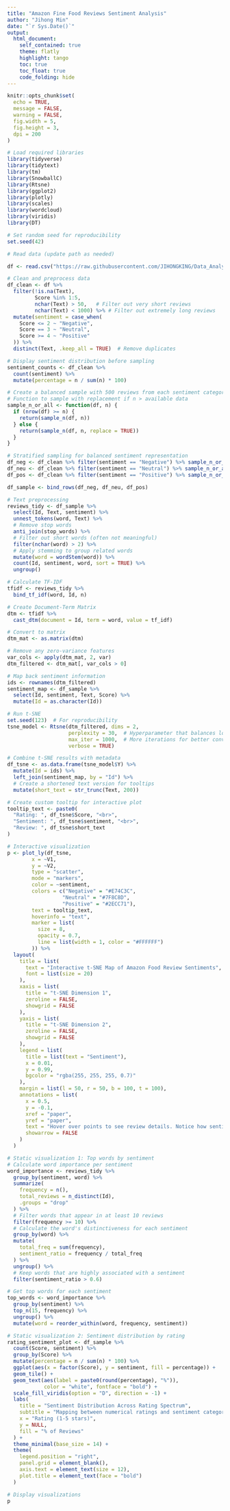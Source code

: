 ```yaml
---
title: "Amazon Fine Food Reviews Sentiment Analysis"
author: "Jihong Min"
date: "`r Sys.Date()`"
output: 
  html_document:
    self_contained: true
    theme: flatly
    highlight: tango
    toc: true
    toc_float: true
    code_folding: hide
---
```


```r
knitr::opts_chunk$set(
  echo = TRUE, 
  message = FALSE, 
  warning = FALSE,
  fig.width = 5,
  fig.height = 3,
  dpi = 200
)
```


```r
# Load required libraries
library(tidyverse)
library(tidytext)
library(tm)
library(SnowballC)
library(Rtsne)
library(ggplot2)
library(plotly)
library(scales)
library(wordcloud)
library(viridis)
library(DT)

# Set random seed for reproducibility
set.seed(42)

# Read data (update path as needed)

df <- read.csv("https://raw.githubusercontent.com/JIHONGKING/Data_Analysis/refs/heads/main/filtered_amazon_reviews.csv", stringsAsFactors = FALSE)

# Clean and preprocess data
df_clean <- df %>%
  filter(!is.na(Text),
         Score %in% 1:5,
         nchar(Text) > 50,   # Filter out very short reviews
         nchar(Text) < 1000) %>% # Filter out extremely long reviews
  mutate(sentiment = case_when(
    Score <= 2 ~ "Negative",
    Score == 3 ~ "Neutral",
    Score >= 4 ~ "Positive"
  )) %>%
  distinct(Text, .keep_all = TRUE)  # Remove duplicates

# Display sentiment distribution before sampling
sentiment_counts <- df_clean %>%
  count(sentiment) %>%
  mutate(percentage = n / sum(n) * 100)

# Create a balanced sample with 500 reviews from each sentiment category
# Function to sample with replacement if n > available data
sample_n_or_all <- function(df, n) {
  if (nrow(df) >= n) {
    return(sample_n(df, n))
  } else {
    return(sample_n(df, n, replace = TRUE))
  }
}

# Stratified sampling for balanced sentiment representation
df_neg <- df_clean %>% filter(sentiment == "Negative") %>% sample_n_or_all(500)
df_neu <- df_clean %>% filter(sentiment == "Neutral") %>% sample_n_or_all(500)
df_pos <- df_clean %>% filter(sentiment == "Positive") %>% sample_n_or_all(500)

df_sample <- bind_rows(df_neg, df_neu, df_pos)

# Text preprocessing
reviews_tidy <- df_sample %>%
  select(Id, Text, sentiment) %>%
  unnest_tokens(word, Text) %>%
  # Remove stop words
  anti_join(stop_words) %>%
  # Filter out short words (often not meaningful)
  filter(nchar(word) > 2) %>%
  # Apply stemming to group related words
  mutate(word = wordStem(word)) %>%
  count(Id, sentiment, word, sort = TRUE) %>%
  ungroup()

# Calculate TF-IDF
tfidf <- reviews_tidy %>%
  bind_tf_idf(word, Id, n)

# Create Document-Term Matrix
dtm <- tfidf %>%
  cast_dtm(document = Id, term = word, value = tf_idf)

# Convert to matrix
dtm_mat <- as.matrix(dtm)

# Remove any zero-variance features
var_cols <- apply(dtm_mat, 2, var)
dtm_filtered <- dtm_mat[, var_cols > 0]

# Map back sentiment information
ids <- rownames(dtm_filtered)
sentiment_map <- df_sample %>% 
  select(Id, sentiment, Text, Score) %>%
  mutate(Id = as.character(Id))

# Run t-SNE
set.seed(123)  # For reproducibility
tsne_model <- Rtsne(dtm_filtered, dims = 2, 
                    perplexity = 30,  # Hyperparameter that balances local and global structure
                    max_iter = 1000,  # More iterations for better convergence
                    verbose = TRUE)

# Combine t-SNE results with metadata
df_tsne <- as.data.frame(tsne_model$Y) %>%
  mutate(Id = ids) %>%
  left_join(sentiment_map, by = "Id") %>%
  # Create a shortened text version for tooltips
  mutate(short_text = str_trunc(Text, 200))

# Create custom tooltip for interactive plot
tooltip_text <- paste0(
  "Rating: ", df_tsne$Score, "<br>",
  "Sentiment: ", df_tsne$sentiment, "<br>",
  "Review: ", df_tsne$short_text
)

# Interactive visualization
p <- plot_ly(df_tsne,
        x = ~V1,
        y = ~V2,
        type = "scatter",
        mode = "markers",
        color = ~sentiment,
        colors = c("Negative" = "#E74C3C", 
                  "Neutral" = "#7F8C8D", 
                  "Positive" = "#2ECC71"),
        text = tooltip_text,
        hoverinfo = "text",
        marker = list(
          size = 8,
          opacity = 0.7,
          line = list(width = 1, color = "#FFFFFF")
        )) %>%
  layout(
    title = list(
      text = "Interactive t-SNE Map of Amazon Food Review Sentiments",
      font = list(size = 20)
    ),
    xaxis = list(
      title = "t-SNE Dimension 1",
      zeroline = FALSE,
      showgrid = FALSE
    ),
    yaxis = list(
      title = "t-SNE Dimension 2",
      zeroline = FALSE,
      showgrid = FALSE
    ),
    legend = list(
      title = list(text = "Sentiment"),
      x = 0.01,
      y = 0.99,
      bgcolor = "rgba(255, 255, 255, 0.7)"
    ),
    margin = list(l = 50, r = 50, b = 100, t = 100),
    annotations = list(
      x = 0.5,
      y = -0.1,
      xref = "paper",
      yref = "paper",
      text = "Hover over points to see review details. Notice how sentiments cluster in the semantic space.",
      showarrow = FALSE
    )
  )

# Static visualization 1: Top words by sentiment
# Calculate word importance per sentiment
word_importance <- reviews_tidy %>%
  group_by(sentiment, word) %>%
  summarize(
    frequency = n(),
    total_reviews = n_distinct(Id),
    .groups = "drop"
  ) %>%
  # Filter words that appear in at least 10 reviews
  filter(frequency >= 10) %>%
  # Calculate the word's distinctiveness for each sentiment
  group_by(word) %>%
  mutate(
    total_freq = sum(frequency),
    sentiment_ratio = frequency / total_freq
  ) %>%
  ungroup() %>%
  # Keep words that are highly associated with a sentiment
  filter(sentiment_ratio > 0.6)

# Get top words for each sentiment
top_words <- word_importance %>%
  group_by(sentiment) %>%
  top_n(15, frequency) %>%
  ungroup() %>%
  mutate(word = reorder_within(word, frequency, sentiment))

# Static visualization 2: Sentiment distribution by rating
rating_sentiment_plot <- df_sample %>%
  count(Score, sentiment) %>%
  group_by(Score) %>%
  mutate(percentage = n / sum(n) * 100) %>%
  ggplot(aes(x = factor(Score), y = sentiment, fill = percentage)) +
  geom_tile() +
  geom_text(aes(label = paste0(round(percentage), "%")), 
            color = "white", fontface = "bold") +
  scale_fill_viridis(option = "D", direction = -1) +
  labs(
    title = "Sentiment Distribution Across Rating Spectrum",
    subtitle = "Mapping between numerical ratings and sentiment categories",
    x = "Rating (1-5 stars)",
    y = NULL,
    fill = "% of Reviews"
  ) +
  theme_minimal(base_size = 14) +
  theme(
    legend.position = "right",
    panel.grid = element_blank(),
    axis.text = element_text(size = 12),
    plot.title = element_text(face = "bold")
  )

# Display visualizations
p
```

